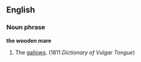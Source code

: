 ==English==
===Noun phrase===
'''the wooden mare'''
#{{idiom}} {{vulgar}} The [[gallows]]. (1811 ''Dictionary of Vulgar Tongue'')